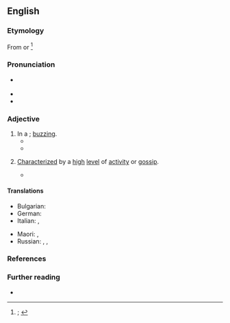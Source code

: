 ==English==
{{was wotd|2020|March|23}}

===Etymology===
From {{prefix|en|a|pos1=prefix indicating a condition or manner|buzz|t2=feeling or rush of energy or excitement; major topic of conversation; widespread rumor; information spread behind the scenes}} or {{m|en|buzz|t2=to show a high level of activity and haste; to communicate in an undertone; to spread, as a report, by whispers or secretly; to talk to incessantly or confidentially in a low humming voice}}<ref>{{R:OED Online|pos=adj|id=849|date=December 2011|nodot=yes}}; {{R:Lexico|pos=adj}}</ref>

===Pronunciation===
* {{a|RP|GA}} {{IPA|en|/əˈbʌz/}}
* {{audio|en|LL-Q1860 (eng)-I learned some phrases-abuzz.wav|Audio (RP)}}
* {{rhymes|en|ʌz}}

===Adjective===
{{en-adj}}

# In a {{l|en|buzz|t=[[feeling#Noun|feeling]] or [[rush#Noun|rush]] of [[energy]] or [[excitement]]}}; [[buzzing#Adjective|buzzing]].
#* {{quote-book|en|author={{w|Peter B. Kyne}}|title=The Long Chance|year=1914|passage=The town was '''abuzz''' with excitement for an hour, when the news became stale.}}
#* {{quote-book|en|author=Cory Doctorow|authorlink=Cory Doctorow|title=Someone Comes to Town, Someone Leaves Town|year=2005|passage=he remembered boyhood summers on the mountain's slopes '''abuzz''' with blackflies and syrupy heat.}}
# {{lb|en|postpositive}} [[characterize|Characterized]] by a [[high#Adjective|high]] [[level#Noun|level]] of [[activity]] or [[gossip#Noun|gossip]].
#* {{quote-book|en|author=Francis Lynde|authorlink=Francis Lynde|title=The Master of Appleby|year=1902|passage=Now what a-devil has set this hornet's nest of theirs '''abuzz''' so suddenly?}}

====Translations====
{{trans-top|in a buzz}}
* Bulgarian: {{t+|bg|бръмчащ}}
* German: {{t+|de|schwirren}}
* Italian: {{t+|it|ronzante}}, {{t+|it|rumoreggiante}}
{{trans-mid}}
* Maori: {{t|mi|rorohū}}, {{t|mi|rangorango}} {{qualifier|like a blowfly}}
* Russian: {{t+|ru|гудя́щий|m}}, {{t|ru|гудя́щая|f}}, {{t|ru|гудя́щее|n}}
{{trans-bottom}}

{{trans-top|characterized by a high level of activity or gossip}}
{{trans-mid}}
{{trans-bottom}}

===References===
<references />

===Further reading===
* {{R:MW3 1976|page=8}}